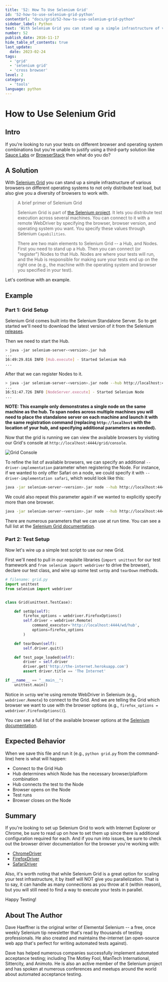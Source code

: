 ```yaml
---
title: '52: How To Use Selenium Grid'
id: '52-how-to-use-selenium-grid-python'
contentUrl: "docs/grid/52-how-to-use-selenium-grid-python"
sidebar_label: Python 
text: 'With Selenium Grid you can stand up a simple infrastructure of various browsers on different operating systems to not only distribute test load, but also give you a diversity of browsers to work with.'
number: 52
publish_date: 2016-11-17
hide_table_of_contents: true
last_update:
  date: 2023-02-24
tags:
  - 'grid'
  - 'selenium grid'
  - 'cross browser'
level: 2
category:
  - 'tools'
language: python
---
```


# How to Use Selenium Grid

## Intro

If you're looking to run your tests on different browser and operating system combinations but you're unable to justify using 
a third-party solution like [Sauce Labs](https://saucelabs.com/) or [BrowserStack](http://www.browserstack.com/) then what 
do you do?

## A Solution

With [Selenium Grid](https://www.selenium.dev/documentation/grid/) you can stand up a simple infrastructure of various browsers on different operating systems to not only distribute test load, but also give you a diversity of browsers to work with.

>A brief primer of Selenium Grid
>
>Selenium Grid is part of [the Selenium project](https://www.selenium.dev/). It lets you distribute test execution across several machines. You can connect to it with a remote WebDriver by specifying the browser, browser version, and operating system you want. You specify these values through Selenium `Capabilities`.
>
>There are two main elements to Selenium Grid -- a Hub, and Nodes. First you need to stand up a Hub. Then you can connect (or "register") Nodes to that Hub. 
>Nodes are where your tests will run, and the Hub is responsible for making sure your tests end up on the right one (e.g., the machine with the operating 
>system and browser you specified in your test).

Let's continue with an example.

## Example

### Part 1: Grid Setup

Selenium Grid comes built into the Selenium Standalone Server. So to get started we'll need to download the latest version of it from the Selenium 
[releases](https://github.com/SeleniumHQ/selenium/releases).

Then we need to start the Hub.

```sh
> java -jar selenium-server-<version>.jar hub 
...
16:49:29.816 INFO [Hub.execute] - Started Selenium Hub
...
```

After that we can register Nodes to it.

```sh
> java -jar selenium-server-<version>.jar node --hub http://localhost:4444
...
16:51:47.726 INFO [NodeServer.execute] - Started Selenium Node
...
```

__NOTE: This example only demonstrates a single node on the same machine as the hub. To span nodes across multiple machines you will need to place the standalone server on each machine and launch it with the same registration command (replacing `http://localhost` with the location of your hub, and specifying additional parameters as needed).__

Now that the grid is running we can view the available browsers by visiting our Grid's console at `http://localhost:4444/grid/console`.

![Grid Console](./../images/grid-console.png)

To refine the list of available browsers, we can specify an additional `--driver-implementation` parameter when registering the Node. 
For instance, if we wanted to only offer Safari on a node, we could specify it with `--driver-implementation safari`, which would look 
like this:

```sh
java -jar selenium-server-<version>.jar node --hub http://localhost:4444 --driver-implementation safari
```

We could also repeat this parameter again if we wanted to explicitly specify more than one browser.

```sh
java -jar selenium-server-<version>.jar node --hub http://localhost:4444 --driver-implementation safari --driver-implementation chrome
```

There are numerous parameters that we can use at run time. You can see a full list at the 
[Selenium Grid documentation](https://www.selenium.dev/documentation/grid/configuration/cli_options/).

### Part 2: Test Setup

Now let's wire up a simple test script to use our new Grid.

First we'll need to pull in our requisite libraries (`import unittest` for our test framework and `from selenium import webdriver` to drive the browser), declare our test class, and wire up some test `setUp` and `tearDown` methods.

```python
# filename: grid.py
import unittest
from selenium import webdriver


class Grid(unittest.TestCase):

    def setUp(self):
        firefox_options = webdriver.FirefoxOptions()
        self.driver = webdriver.Remote(
            command_executor='http://localhost:4444/wd/hub',
            options=firefox_options
        )      

    def tearDown(self):
        self.driver.quit()

    def test_page_loaded(self):
        driver = self.driver
        driver.get('http://the-internet.herokuapp.com')
        assert driver.title == 'The Internet'

if __name__ == "__main__":
    unittest.main()
```

Notice in `setUp` we're using remote WebDriver in Selenium (e.g., `webdriver.Remote`) to connect to the Grid. 
And we are telling the Grid which browser we want to use with the browser options (e.g., `firefox_options = webdriver.FirefoxOptions()`).

You can see a full list of the available browser options at the [Selenium documentation](https://www.selenium.dev/documentation/webdriver/browsers/).

## Expected Behavior

When we save this file and run it (e.g., `python grid.py` from the command-line) here is what will happen:

+ Connect to the Grid Hub
+ Hub determines which Node has the necessary browser/platform combination
+ Hub connects the test to the Node
+ Browser opens on the Node
+ Test runs
+ Browser closes on the Node

## Summary

If you're looking to set up Selenium Grid to work with Internet Explorer or Chrome, be sure to read up on how to set them up since there is 
additional configuration required for each. And if you run into issues, be sure to check out the browser driver documentation for the 
browser you're working with:

+ [ChromeDriver](https://chromedriver.chromium.org/)
+ [FirefoxDriver](https://firefox-source-docs.mozilla.org/testing/geckodriver/Support.html)
+ [SafariDriver](https://developer.apple.com/documentation/webkit/about_webdriver_for_safari)

Also, it's worth noting that while Selenium Grid is a great option for scaling your test infrastructure, it by itself will NOT give you 
parallelization. That is to say, it can handle as many connections as you throw at it (within reason), but you will still need to find a 
way to execute your tests in parallel.

Happy Testing!

## About The Author

Dave Haeffner is the original writer of Elemental Selenium -- a free, once weekly Selenium tip newsletter that's read by thousands of 
testing professionals. He also created and maintains the-internet (an open-source web app that's perfect for writing automated tests against).

Dave has helped numerous companies successfully implement automated acceptance testing; including The Motley Fool, ManTech International, 
Sittercity, and Animoto. He is also an active member of the Selenium project and has spoken at numerous conferences and meetups around 
the world about automated acceptance testing.


